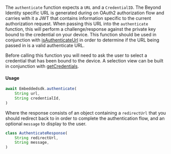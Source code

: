 The `authenticate` function expects a `URL` and a `CredentialID`. The Beyond Identity specific URL is generated during on OAuth2 authorization flow and carries with it a JWT that contains information specific to the current authorization request. When passing this URL into the `authenticate` function, this will perform a challenge/response against the private key bound to the credential on your device. This function should be used in conjunction with [isAuthenticateUrl](#authenticate-url-validation) in order to determine if the URL being passed in is a valid authenticate URL.

Before calling this function you will need to ask the user to select a credential that has been bound to the device. A selection view can be built in conjunction with [getCredentials](#listing-credentials).

#### Usage

```javascript
await Embeddedsdk.authenticate(
    String url,
    String credentialId,
)
```

Where the response consists of an object containing a `redirectUrl` that you should redirect back to in order to complete the authentication flow, and an optional `message` to display to the user.

```javascript
class AuthenticateResponse(
    String redirectUrl,
    String message,
)
```

